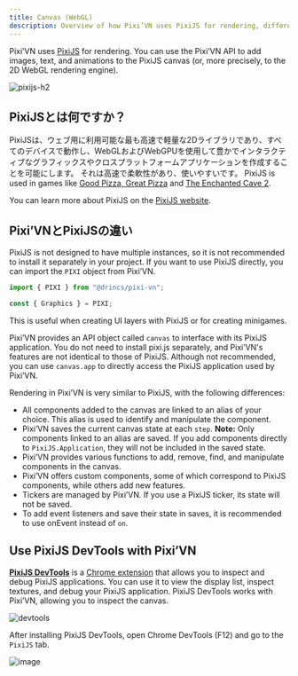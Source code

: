 ```yaml
---
title: Canvas (WebGL)
description: Overview of how Pixi’VN uses PixiJS for rendering, differences between Pixi’VN and PixiJS, and how to interact with the canvas and debugging tools.
---
```


Pixi’VN uses [PixiJS](https://pixijs.com/8.x/guides/basics/what-pixijs-is) for rendering. You can use the Pixi’VN API to add images, text, and animations to the PixiJS canvas (or, more precisely, to the 2D WebGL rendering engine).

![pixijs-h2](/pixijs.svg)

## PixiJSとは何ですか？

PixiJSは、ウェブ用に利用可能な最も高速で軽量な2Dライブラリであり、すべてのデバイスで動作し、WebGLおよびWebGPUを使用して豊かでインタラクティブなグラフィックスやクロスプラットフォームアプリケーションを作成することを可能にします。 それは高速で柔軟性があり、使いやすいです。 PixiJS is used in games like [Good Pizza, Great Pizza](https://www.goodpizzagreatpizza.com/) and [The Enchanted Cave 2](https://store.steampowered.com/app/368610/The_Enchanted_Cave_2/).

You can learn more about PixiJS on the [PixiJS website](https://www.pixijs.com/).

## Pixi’VNとPixiJSの違い

<Callout type="info">

PixiJS is not designed to have multiple instances, so it is not recommended to install it separately in your project. If you want to use PixiJS directly, you can import the `PIXI` object from Pixi’VN.

```ts
import { PIXI } from "@drincs/pixi-vn";

const { Graphics } = PIXI;
```

This is useful when creating <DynamicLink href="/start/interface#adding-pixijs-ui-layers">UI layers with PixiJS</DynamicLink> or for <DynamicLink href="/start/minigames">creating minigames</DynamicLink>.

</Callout>

Pixi’VN provides an API object called `canvas` to interface with its PixiJS application. You do not need to install pixi.js separately, and Pixi’VN's features are not identical to those of PixiJS. Although not recommended, you can use `canvas.app` to directly access the PixiJS application used by Pixi’VN.

Rendering in Pixi’VN is very similar to PixiJS, with the following differences:

- All components added to the canvas are linked to an <DynamicLink href="/start/canvas-alias">alias</DynamicLink> of your choice. This alias is used to identify and manipulate the component.
- Pixi’VN saves the current canvas state at each <DynamicLink href="/start/labels">`step`</DynamicLink>.
  **Note:** Only components linked to an alias are saved. If you add components directly to `PixiJS.Application`, they will not be included in the saved state.
- Pixi’VN provides <DynamicLink href="/start/canvas-functions">various functions</DynamicLink> to add, remove, find, and manipulate components in the canvas.
- Pixi’VN offers <DynamicLink href="/start/canvas-components">custom components</DynamicLink>, some of which correspond to PixiJS components, while others add new features.
- Tickers are managed by Pixi’VN. If you use a PixiJS ticker, its state will not be saved.
- To add event listeners and save their state in saves, it is recommended to use <DynamicLink href="/start/canvas-functions#add-a-listener-for-a-given-event">onEvent</DynamicLink> instead of `on`.

## Use PixiJS DevTools with Pixi’VN

[**PixiJS DevTools**](https://pixijs.io/devtools/) is a [Chrome extension](https://chromewebstore.google.com/detail/pixijs-devtools/dlkffcaaoccbofklocbjcmppahjjboce) that allows you to inspect and debug PixiJS applications. You can use it to view the display list, inspect textures, and debug your PixiJS application. PixiJS DevTools works with Pixi’VN, allowing you to inspect the canvas.

![devtools](/devtool-properties.gif)

After installing PixiJS DevTools, open Chrome DevTools (F12) and go to the `PixiJS` tab.

![image](/devtool-info.png)

